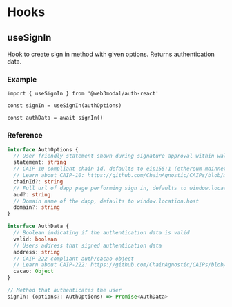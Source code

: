 # Hooks

## useSignIn

Hook to create sign in method with given options. Returns authentication data.

### Example

```tsx
import { useSignIn } from '@web3modal/auth-react'

const signIn = useSignIn(authOptions)

const authData = await signIn()
```

### Reference

```ts
interface AuthOptions {
  // User friendly statement shown during signature approval within wallet
  statement: string
  // CAIP-10 compliant chain id, defaults to eip155:1 (ethereum mainnet)
  // Learn about CAIP-10: https://github.com/ChainAgnostic/CAIPs/blob/master/CAIPs/caip-10.md
  chainId?: string
  // Full url of dapp page performing sign in, defaults to window.location.href
  aud?: string
  // Domain name of the dapp, defaults to window.location.host
  domain?: string
}
```

```ts
interface AuthData {
  // Boolean indicating if the authentication data is valid
  valid: boolean
  // Users address that signed authentication data
  address: string
  // CAIP-222 compliant auth/cacao object
  // Learn about CAIP-222: https://github.com/ChainAgnostic/CAIPs/blob/master/CAIPs/caip-222.md#response
  cacao: Object
}
```

```ts
// Method that authenticates the user
signIn: (options?: AuthOptions) => Promise<AuthData>
```
